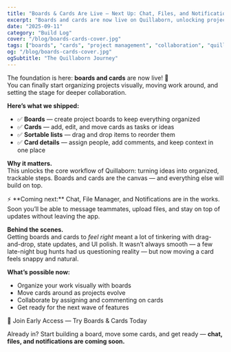 ```yaml
---
title: "Boards & Cards Are Live — Next Up: Chat, Files, and Notifications"
excerpt: "Boards and cards are now live on Quillaborn, unlocking project organization and collaboration. Next up: chat, file manager, and notifications."
date: "2025-09-11"
category: "Build Log"
cover: "/blog/boards-cards-cover.jpg"
tags: ["boards", "cards", "project management", "collaboration", "quillaborn"]
og: "/blog/boards-cards-cover.jpg"
ogSubtitle: "The Quillaborn Journey"
---
```


The foundation is here: **boards and cards** are now live! 🎉  
You can finally start organizing projects visually, moving work around, and setting the stage for deeper collaboration.

**Here’s what we shipped:**
- ✅ **Boards** — create project boards to keep everything organized  
- ✅ **Cards** — add, edit, and move cards as tasks or ideas  
- ✅ **Sortable lists** — drag and drop items to reorder them  
- ✅ **Card details** — assign people, add comments, and keep context in one place  

**Why it matters.**  
This unlocks the core workflow of Quillaborn: turning ideas into organized, trackable steps. Boards and cards are the canvas — and everything else will build on top.

<Callout>
⚡ **Coming next:** Chat, File Manager, and Notifications are in the works. Soon you’ll be able to message teammates, upload files, and stay on top of updates without leaving the app.
</Callout>

**Behind the scenes.**  
Getting boards and cards to *feel right* meant a lot of tinkering with drag-and-drop, state updates, and UI polish. It wasn’t always smooth — a few late-night bug hunts had us questioning reality — but now moving a card feels snappy and natural.

**What’s possible now:**
- Organize your work visually with boards  
- Move cards around as projects evolve  
- Collaborate by assigning and commenting on cards  
- Get ready for the next wave of features  

<CTA href="/signup">🚀 Join Early Access — Try Boards & Cards Today</CTA>

Already in? Start building a board, move some cards, and get ready — **chat, files, and notifications are coming soon.**

<SocialLinks />
